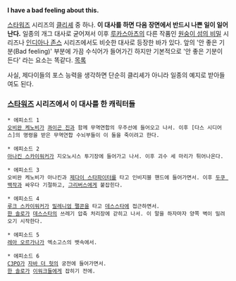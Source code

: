 '''I have a bad feeling about this.'''

[[스타워즈]] 시리즈의 [[클리셰]] 중 하나. '''이 대사를 하면 다음 장면에서 반드시 나쁜 일이 일어난다.''' 일종의 개그 대사로 굳어져서 이후 [[루카스아츠]]의 다른 작품인 [[원숭이 섬의 비밀]] 시리즈나 [[인디아나 존스]] 시리즈에서도 비슷한 대사로 등장한 바가 있다. 앞의 '안 좋은 기분(Bad feeling)' 부분에 가끔 수식어가 들어가긴 하지만 기본적으로 '안 좋은 기분이 든다' 라는 요소는 똑같다.
[http://starwars.wikia.com/wiki/I_have_a_bad_feeling_about_this 목록]

사실, 제다이들의 포스 능력을 생각하면 단순히 클리셰가 아니라 일종의 예지로 받아들여도 된다.

=== [[스타워즈]] 시리즈에서 이 대사를 한 캐릭터들 ===
 * 에피소드 1
 [[오비완 케노비]]가 [[콰이곤 진]]과 함께 무역연합의 우주선에 들어오고 나서. 이후 [다스 시디어스]의 명령을 받은 무역연합 수뇌부들이 이 둘을 죽이려고 한다.

 * 에피소드 2
 [[아나킨 스카이워커]]가 지오노시스 투기장에 들어가고 나서. 이후 괴수 세 마리가 튀어나온다.

 * 에피소드 3
 오비완 케노비가 아나킨과 [[제다이 스타파이터]]를 타고 인비지블 핸드에 들어가면서. 이후 [[두쿠 백작]]과 싸우다 기절하고, [[그리버스]]에게 붙잡힌다.

 * 에피소드 4
 [[루크 스카이워커]]가 [[밀레니엄 팰콘]]을 타고 [[데스스타]]에 접근하면서.
 [[한 솔로]]가 [[데스스타]]의 쓰레기 압축 처리장에 갇히고 나서. 이 말을 하자마자 양쪽 벽이 밀려오기 시작한다.

 * 에피소드 5
 [[레아 오르가나]]가 엑소고스의 뱃속에서.

 * 에피소드 6
 [[C3PO]]가 [[자바 더 헛]]의 궁전에 들어가면서.
 [[한 솔로]]가 [[이워크]]들에게 잡히기 전에.
